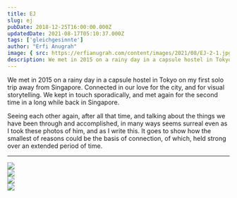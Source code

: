 ```yaml
---
title: EJ
slug: ej
pubDate: 2018-12-25T16:00:00.000Z
updatedDate: 2021-08-17T05:10:37.000Z
tags: ['gleichgesinnte']
author: "Erfi Anugrah"
image: { src: https://erfianugrah.com/content/images/2021/08/EJ-2-1.jpg, alt: ej-4 }
description: We met in 2015 on a rainy day in a capsule hostel in Tokyo on my first solo trip away from Singapore. Connected in our love for the city, and for visual storytelling. We kept in touch sporadically, and met again for the second time in a long while back in Singapore.
---
```


We met in 2015 on a rainy day in a capsule hostel in Tokyo on my first solo trip away from Singapore. Connected in our love for the city, and for visual storytelling. We kept in touch sporadically, and met again for the second time in a long while back in Singapore.

Seeing each other again, after all that time, and talking about the things we have been through and accomplished, in many ways seems surreal even as I took these photos of him, and as I write this. It goes to show how the smallest of reasons could be the basis of connection, of which, held strong over an extended period of time.

---
<div class="grid grid-cols-1 sm:grid-cols-2 md:grid-cols-3 lg:grid-cols-4 gap-4">
    <div class="col-span-1">
        <a href ="https://erfianugrah.com/content/images/2021/08/EJ-3.jpg"  data-fslightbox="gallery">
            <img src="https://erfianugrah.com/content/images/2021/08/EJ-3.jpg" />
        </a>
    </div>
    <div class="col-span-1">
        <a href ="https://erfianugrah.com/content/images/2021/08/EJ.jpg"  data-fslightbox="gallery">
            <img src="https://erfianugrah.com/content/images/2021/08/EJ.jpg" />
        </a>
    </div>
    <div class="col-span-1">
        <a href ="https://erfianugrah.com/content/images/2021/08/EJ-1.jpg"  data-fslightbox="gallery">
            <img src="https://erfianugrah.com/content/images/2021/08/EJ-1.jpg" />
        </a>
    </div>
    <div class="col-span-1">
        <a href ="https://erfianugrah.com/content/images/2021/08/EJ-2-1.jpg"  data-fslightbox="gallery">
            <img src="https://erfianugrah.com/content/images/2021/08/EJ-2-1.jpg" />
        </a>
    </div>
</div>